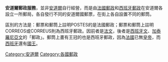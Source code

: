 {{Unreferenced|time=2016-10-10T12:30:16+00:00}}
{{or1|time=2020-05-09}}
{{noteTA
|1=zh-hans:加泰罗尼亚; zh-hk:加泰羅尼亞; zh-tw:加泰隆尼亞;
}}
'''安道爾郵政服務'''，並非[[安道爾|安道爾]]自行經營，而是由[[法國郵政|法國郵政]]和[[西班牙郵政|西班牙郵政]]在安道爾各設立一所郵局，各自發行不同的安道爾國郵票，在街上各自設置不同的郵筒。

區別的方法是：郵票和郵筒上註明POSTES的是法國郵政；郵票和郵筒上註明CORREOS或CORREUS則為西班牙郵政。因前者是[[法文|法文]]，後者是[[西班牙文|西班牙文]]、[[加泰羅尼亞文|加泰羅尼亞文]]的「郵政」。郵筒上畫有王冠的也是西班牙郵政，因為[[法國|法國]]已無[[法國皇帝|皇帝]]，而[[西班牙|西班牙]]還有[[西班牙国王|國王]]。

{{欧洲题目|邮政}}

[[Category:安道爾|Category:安道爾]]
[[Category:各國郵政|Category:各國郵政]]